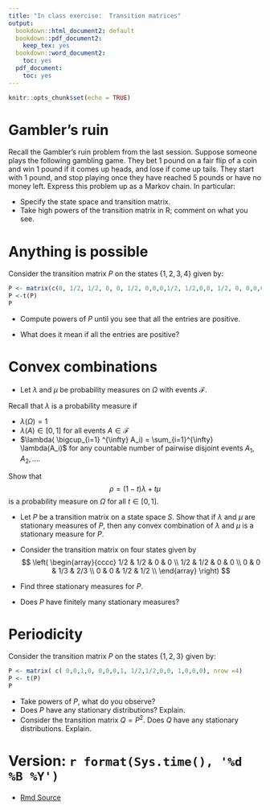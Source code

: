 ```yaml
---
title: "In class exercise:  Transition matrices"
output:
  bookdown::html_document2: default
  bookdown::pdf_document2:
    keep_tex: yes
  bookdown::word_document2:
    toc: yes
  pdf_document:
    toc: yes
---
```



```r
knitr::opts_chunk$set(echo = TRUE)
```

#  Gambler's ruin

Recall the Gambler's ruin problem from the last session.   Suppose someone plays the following gambling game.   They bet $1$ pound on a fair flip of a coin and win $1$ pound if it comes up heads, and lose if come up tails.
  They start with $1$ pound, and stop playing once they have reached $5$ pounds or have  no money left.   Express this problem up as a Markov chain.  In particular:
  
  * Specify the state space and transition matrix.
  * Take  high powers of the transition matrix in R; comment on what you see.
  
  
#  Anything is possible
  
Consider the transition matrix $P$ on the states $\{1,2,3,4\}$ given by:  
  
```r
P <- matrix(c(0, 1/2, 1/2, 0, 0, 1/2, 0,0,0,1/2, 1/2,0,0, 1/2, 0, 0,0,0,1/2, 1/2, 1/3, 1/3, 0, 0, 1/3), nrow =5)
P <-t(P)
P
```

* Compute powers of $P$ until you see that all the entries are positive.  

* What does it mean if all the entries are positive?



#  Convex combinations

* Let $\lambda$ and $\mu$ be probability measures on $\Omega$ with events $\mathcal{F}$.     

Recall that $\lambda$ is a probability measure if

   - $\lambda(\Omega) =1$
   - $\lambda(A ) \in [0,1]$ for all events $A \in \mathcal{F}$
   - $\lambda( \bigcup_{i=1} ^{\infty} A_i) = \sum_{i=1}^{\infty} \lambda(A_i)$ for any countable number of pairwise disjoint events $A_1, A_2, \ldots$.

Show that 
$$\rho = (1-t)\lambda + t \mu$$
is a probability measure on $\Omega$ for all $t \in [0,1]$.  

* Let $P$ be a transition matrix on a state space $S$.  Show that if $\lambda$ and $\mu$ are stationary measures of $P$, then any convex combination of $\lambda$ and $\mu$ is a  stationary measure for $P$.   

* Consider the transition matrix on four states given by
$$
\left( \begin{array}{cccc}
1/2 & 1/2 & 0 & 0 \\
1/2 & 1/2 & 0 & 0  \\
0 & 0 & 1/3 & 2/3 \\
0 & 0 & 1/2 & 1/2 \\
 \end{array} \right)
 $$
* Find three stationary measures for $P$.  
*  Does $P$ have finitely many stationary measures?


#  Periodicity

Consider the transition matrix $P$ on the states $\{1,2,3\}$ given by:  
```r
P <- matrix( c( 0,0,1,0, 0,0,0,1, 1/2,1/2,0,0, 1,0,0,0), nrow =4)
P <- t(P)
P
```
*  Take powers of $P$, what do you observe?
*  Does $P$ have any stationary distributions?  Explain.
*  Consider the transition matrix $Q = P^2$.  Does $Q$ have any stationary distributions.  Explain.  




#   Version: `r format(Sys.time(), '%d %B %Y')`
  * [Rmd Source](https://tsoo-math.github.io/ucl/class3.Rmd)
<br>
<br>
<br>
